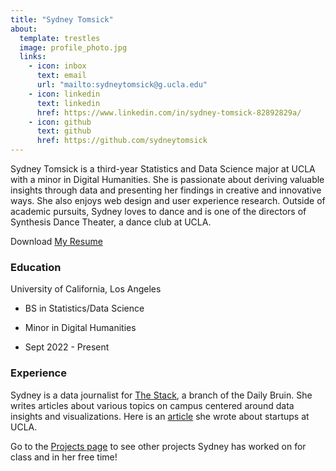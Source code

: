 ```yaml
---
title: "Sydney Tomsick"
about:
  template: trestles
  image: profile_photo.jpg
  links:
    - icon: inbox
      text: email 
      url: "mailto:sydneytomsick@g.ucla.edu"
    - icon: linkedin
      text: linkedin
      href: https://www.linkedin.com/in/sydney-tomsick-82892829a/
    - icon: github
      text: github
      href: https://github.com/sydneytomsick
---
```


Sydney Tomsick is a third-year Statistics and Data Science major at UCLA with a minor in Digital Humanities. She is passionate about deriving valuable insights through data and presenting her findings in creative and innovative ways. She also enjoys web design and user experience research. Outside of academic pursuits, Sydney loves to dance and is one of the directors of Synthesis Dance Theater, a dance club at UCLA.

Download [My Resume](Resume_Mar25 copy.pdf)

### Education

University of California, Los Angeles

-   BS in Statistics/Data Science

-   Minor in Digital Humanities

-   Sept 2022 - Present

### Experience

Sydney is a data journalist for [The Stack](https://stack.dailybruin.com/), a branch of the Daily Bruin. She writes articles about various topics on campus centered around data insights and visualizations. Here is an [article](https://stack.dailybruin.com/2024/01/20/startups-ucla/) she wrote about startups at UCLA.

Go to the [Projects page](projects.qmd) to see other projects Sydney has worked on for class and in her free time!
